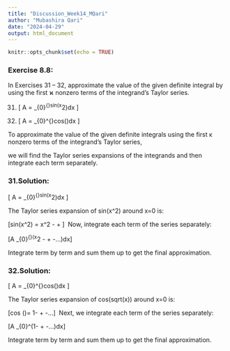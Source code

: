 ```yaml
---
title: "Discussion_Week14_MQari"
author: "Mubashira Qari"
date: "2024-04-29"
output: html_document
---
```


```r
knitr::opts_chunk$set(echo = TRUE)
```

###  Exercise 8.8:

In Exercises 31 – 32, approximate the value of the given definite integral by using the first ϰ nonzero terms of the integrand’s Taylor series.


31. \[ A = \int_{0}^{\sqrt{x}}sin(x^2)dx \]

32. \[ A = \int_{0}^{\frac{x^2}{4}}cos(\sqrt{x})dx \]


To approximate the value of the given definite integrals using the first κ nonzero terms of the integrand's Taylor series, 

we will find the Taylor series expansions of the integrands and then integrate each term separately.

### 31.Solution: 

\[ A = \int_{0}^{\sqrt{x}}sin(x^2)dx \]

The Taylor series expansion of sin(x^2) around x=0 is:

\[sin(x^2) = x^2 - \frac{x^6}{3!} + \frac{x^{10}}{5!}\]
⁡
Now, integrate each term of the series separately:

\[A \approx \int_{0}^{\sqrt{x}}(x^2 - \frac{x^6}{3!} + \frac{x^{10}}{5!}-...)dx\]

Integrate term by term and sum them up to get the final approximation.

### 32.Solution: 

\[ A = \int_{0}^{\frac{x^2}{4}}cos(\sqrt{x})dx \]

The Taylor series expansion of cos(sqrt(x)) around x=0 is:

\[cos (\sqrt{x})= 1-\frac{x}{2} + \frac{x^2}{4!}-...\]
⁡
Next, we integrate each term of the series separately:

\[A \approx \int_{0}^\frac{x^2}{4}(1-\frac{x}{2} + \frac{x^2}{4!}-...)dx\]

Integrate term by term and sum them up to get the final approximation.

